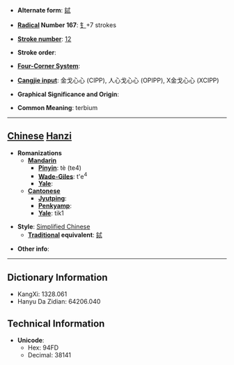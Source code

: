 * '''Alternate form''': [[鋱]]

* '''[[Wiktionary:Chinese radical index| Radical]] Number 167''': [[Wiktionary:Chinese radical index 钅|钅]]+7 strokes

* '''[[Wiktionary:Chinese total strokes index|Stroke number]]''': [[Wiktionary:Chinese total strokes index 12|12]]

* '''Stroke order''': 

* '''[[Wiktionary:Chinese four corner index|Four-Corner System]]''': 

* '''[[Wiktionary:Chinese Cangjie index|Cangjie input]]''': 金戈心心 (CIPP), 人心戈心心 (OPIPP), X金戈心心 (XCIPP)

* '''Graphical Significance and Origin''': 

* '''Common Meaning''': terbium

----

== [[Chinese]] [[Hanzi]] ==

* '''Romanizations'''
** '''[[Mandarin]]'''
*** '''[[Pinyin]]''': tè (te4)
*** '''[[Wade-Giles]]''': t'e<sup>4</sup>
*** '''[[Yale]]''': 
** '''[[Cantonese]]'''
*** '''[[Jyutping]]''':
*** '''[[Penkyamp]]''': 
*** '''[[Yale]]''': tik1

* '''Style''': [[Simplified Chinese]] 
** '''[[Traditional Chinese|Traditional]] equivalent''': [[鋱]]

* '''Other info''': 

----

== Dictionary Information ==

* KangXi: 1328.061
* Hanyu Da Zidian: 64206.040

== Technical Information ==

* '''Unicode''':
** Hex: 94FD
** Decimal: 38141